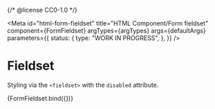 {/* @license CC0-1.0 */}


<Meta
  id="html-form-fieldset"
  title="HTML Component/Form fieldset"
  component={FormFieldset}
  argTypes={argTypes}
  args={defaultArgs}
  parameters={{
    status: {
      type: "WORK IN PROGRESS",
    },
  }}
/>

# Fieldset

Styling via the `<fieldset>` with the `disabled` attribute.

<Canvas>
  <Story
    name="Disabled"
    args={{
      ...exampleArgs,
      disabled: true,
    }}
  >
    {FormFieldset.bind({})}
  </Story>
</Canvas>

<ArgsTable story="Disabled" />
